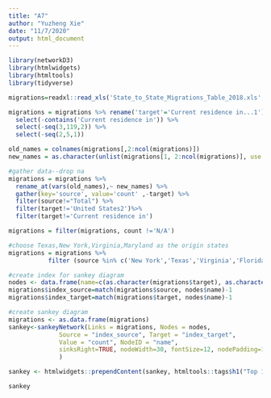 ```yaml
---
title: "A7"
author: "Yuzheng Xie"
date: "11/7/2020"
output: html_document
---
```


```r
library(networkD3)
library(htmlwidgets)
library(htmltools)
library(tidyverse)
```



```r
migrations=readxl::read_xls('State_to_State_Migrations_Table_2018.xls', skip=4)
```



```r
migrations = migrations %>% rename('target'='Current residence in...1') %>% 
  select(-contains('Current residence in')) %>% 
  select(-seq(3,119,2)) %>%
  select(-seq(2,5,1))
```

```r
old_names = colnames(migrations[,2:ncol(migrations)])
new_names = as.character(unlist(migrations[1, 2:ncol(migrations)], use.names = FALSE))
```

```r
#gather data--drop na 
migrations = migrations %>% 
  rename_at(vars(old_names),~ new_names) %>%
  gather(key='source', value='count' ,-target) %>%
  filter(source!="Total") %>%
  filter(target!='United States2')%>%
  filter(target!='Current residence in')

migrations = filter(migrations, count !='N/A')
```

```r
#choose Texas,New York,Virginia,Maryland as the origin states
migrations = migrations %>%
           filter (source %in% c('New York','Texas','Virginia','Florida'))  %>% group_by(source) %>% top_n(10, wt=count)

```


```r
#create index for sankey diagram
nodes <- data.frame(name=c(as.character(migrations$target), as.character(migrations$source)) %>%unique())
migrations$index_source=match(migrations$source, nodes$name)-1
migrations$index_target=match(migrations$target, nodes$name)-1
```


```r
#create sankey diagram 
migrations <- as.data.frame(migrations)
sankey<-sankeyNetwork(Links = migrations, Nodes = nodes,
              Source = "index_source", Target = "index_target",
              Value = "count", NodeID = "name", 
              sinksRight=TRUE, nodeWidth=30, fontSize=12, nodePadding=1,width= 700, height=650,units = "TWh"
              )

sankey <- htmlwidgets::prependContent(sankey, htmltools::tags$h1("Top 10 Migration Destinations of NY, TX, VA and FL"))

sankey
```





